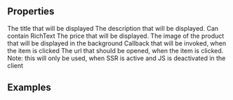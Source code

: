 
<Meta
  title="ProductListItem"
  subtitle="This item is used to display information about a product in the context of a ListSection. It will be as wide as the surrounding element."
/>

## Properties

<PropsTable>
  <PropsTableRow value="title" required type="String">
    The title that will be displayed
  </PropsTableRow>
  <PropsTableRow value="description" required type="String">
    The description that will be displayed. Can contain RichText
  </PropsTableRow>
  <PropsTableRow value="price" required type="String">
    The price that will be displayed.
  </PropsTableRow>
  <PropsTableRow value="image" required type="Object">
    The image of the product that will be displayed in the background
  </PropsTableRow>
  <PropsTableRow value="handleClick" required type="Function">
    Callback that will be invoked, when the item is clicked
  </PropsTableRow>
  <PropsTableRow value="url" required type="String">
   The url that should be opened, when the item is clicked.<br />
   Note: this will only be used, when SSR is active and JS is deactivated in the client
  </PropsTableRow>
</PropsTable>

## Examples
<ExampleLoader example="ProductListItem.tsx" />
